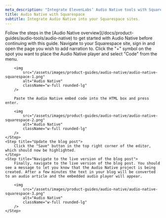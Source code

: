 ```yaml
---
meta_description: "Integrate ElevenLabs’ Audio Native tools with Squarespace for professional-quality, AI-generated audio content."
title: Audio Native with Squarespace
subtitle: Integrate Audio Native into your Squarespace sites.
---
```


<Info>
  Follow the steps in the [Audio Native overview](/docs/product-guides/audio-tools/audio-native) to
  get started with Audio Native before continuing with this guide.
</Info>

<Steps>
    <Step title="Add HTML to your blog post">
        Navigate to your Squarespace site, sign in and open the page you wish to add narration to.
    </Step>
    <Step title="Add the embed code to your blog post">
        Click the "+" symbol on the spot you want to place the Audio Native player and select "Code" from the menu.

        <img
            src="/assets/images/product-guides/audio-native/audio-native-squarespace-1.png"
            alt="Audio Native"
            className="w-full rounded-lg"
        />

        Paste the Audio Native embed code into the HTML box and press enter.

        <img
            src="/assets/images/product-guides/audio-native/audio-native-squarespace-2.png"
            alt="Audio Native"
            className="w-full rounded-lg"
        />
    </Step>
    <Step title="Update the blog post">
        Click the "Save" button in the top right corner of the editor, which should now be highlighted.
    </Step>
    <Step title="Navigate to the live version of the blog post">
        Finally, navigate to the live version of the blog post. You should see a message to let you know that the Audio Native project is being created. After a few minutes the text in your blog will be converted to an audio article and the embedded audio player will appear.

        <img
            src="/assets/images/product-guides/audio-native/audio-native-squarespace-3.png"
            alt="Audio Native"
            className="w-full rounded-lg"
        />
    </Step>

</Steps>

